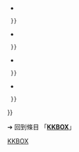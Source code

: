 {{普通列表|
* {{LSR
 | article                = KKBOX
 | latest_release_version = <!-- 最新版本 --> '''[[Windows]]'''<br/>7.0.20  （Windows 7以上版本）
 | latest_release_date    = <!-- 更新日期 --> {{Start date and age|2017|07|06}}<ref name="Windows">{{
Cite web
 |url        = http://www.kkbox.com/tw/tc/what-is-kkbox/windows.shtml
 |title      = Windows 聽音樂必裝的軟體 - KKBOX
 |publisher  = KKBOX
 |language   = zh-tw
 |accessdate = 2017-07-11<!-- 查閱日期 -->
 |format     = shtml
    }}</ref>
  }}
* {{LSR
 | article                = KKBOX
 | latest_release_version = <!-- 最新版本 --> '''[[macOS]]'''<br/>5.2.88
 | latest_release_date    = <!-- 更新日期 --> {{Start date and age|2016|04|19}}<ref name="Mac">{{
Cite web
 |url        = http://www.kkbox.com/tw/tc/what-is-kkbox/mac.shtml
 |title      = Mac 上的好用音樂軟體推薦 - KKBOX
 |publisher  = KKBOX
 |language   = zh-tw
 |accessdate = 2015-02-05<!-- 查閱日期 -->
 |format     = shtml
    }}</ref>
  }}
* {{LSR
 | article                = KKBOX
 | latest_release_version = <!-- 最新版本 --> '''[[iOS]]'''<br/>7.2.00
 | latest_release_date    = <!-- 更新日期 --> {{Start date and age|2017|05|15}}<ref name="iOS">{{
Cite web
 |url        = http://www.kkbox.com/tw/tc/what-is-kkbox/ios.shtml
 |title      = iOS 聽音樂必裝的免費 App - KKBOX
 |publisher  = KKBOX
 |language   = zh-tw
 |accessdate = 2015-01-24<!-- 查閱日期 -->
 |format     = shtml
    }}</ref>
  }}
* {{LSR
 | article                = KKBOX
 | latest_release_version = <!-- 最新版本 --> '''[[Android]]'''<br/>6.3.40
 | latest_release_date    = <!-- 更新日期 --> {{Start date and age|2019|01|22}}<ref name="Android">{{
Cite web
 |url        = http://www.kkbox.com/tw/tc/what-is-kkbox/android.shtml
 |title      = Android 聽音樂必裝的免費 App - KKBOX
 |publisher  = KKBOX
 |language   = zh-tw
 |accessdate = 2015-02-05<!-- 查閱日期 -->
 |format     = shtml
    }}</ref>
  }}
* {{LSR
 | article                = KKBOX
 | latest_release_version = <!-- 最新版本 --> '''[[Windows Store]]'''<br/>10.3.20.0
 | latest_release_date    = <!-- 更新日期 --> {{Start date and age|2017|05|02}}<ref name="Windows Store">{{
Cite web
 |url        = https://www.kkbox.com/tw/tc/what-is-kkbox/windows_uwp.shtml
 |title      = 電腦、手機都能用，走到哪都能聽音樂 - KKBOX
 |publisher  = KKBOX
 |language   = zh-tw
 |accessdate = 2017-07-11<!-- 查閱日期 -->
 |format     = shtml
    }}</ref>
  }}
}}<noinclude>

{{Template reference list}}

➔ 回到條目 「'''[[KKBOX]]'''」
[[Category:最新穩定版模板|KKBOX]]
</noinclude>